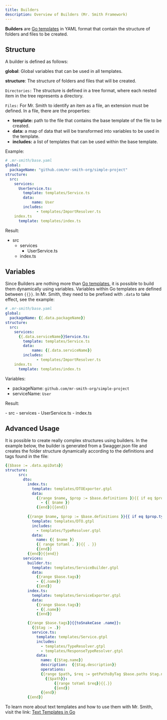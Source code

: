 ```yaml
---
title: Builders
description: Overview of Builders (Mr. Smith Framework)
---
```


**Builders** are [Go templates](https://pkg.go.dev/text/template) in YAML format that contain the structure of folders and files to be created.

## Structure
A builder is defined as follows:

**global**: Global variables that can be used in all templates.

**structure**: The structure of folders and files that will be created.

`Directories:` The structure is defined in a tree format, where each nested item in the tree represents a directory.

`Files:` For Mr. Smith to identify an item as a file, an extension must be defined. In a file, there are the properties:
- **template:** path to the file that contains the base template of the file to be created.
- **data:** a map of data that will be transformed into variables to be used in the template.
- **includes:** a list of templates that can be used within the base template.

Example:

```yaml
# .mr-smith/base.yaml
global:
  packageName: "github.com/mr-smith-org/simple-project"
structure:
  src:
    services:
      UserService.ts:
        template: templates/Service.ts
        data: 
            name: User
        includes: 
              - templates/ImportResolver.ts
    index.ts
      template: templates/index.ts            
```

Result:
<FileTree>
- src
  - services
      - UserService.ts
  - index.ts
</FileTree>


## Variables

Since Builders are nothing more than [Go templates](https://pkg.go.dev/text/template), it is possible to build them dynamically using variables.
Variables within Go templates are defined between `{{}}`. In Mr. Smith, they need to be prefixed with `.data` to take effect, see the example:
```yaml
# .mr-smith/base.yaml
global:
  packageName: {{.data.packageName}}
structure:
  src:
    services:
      {{.data.serviceName}}Service.ts:
        template: templates/Service.ts
        data: 
            name: {{.data.serviceName}}
        includes: 
              - templates/ImportResolver.ts
    index.ts
      template: templates/index.ts            
```

Variables:
- packageName: `github.com/mr-smith-org/simple-project`
- serviceName: `User`

Result:

<FileTree>
- src
  - services
      - UserService.ts
  - index.ts
</FileTree>


## Advanced Usage
It is possible to create really complex structures using builders.
In the example below, the builder is generated from a Swagger.json file and creates the folder structure dynamically according to the definitions and tags found in the file:
```yaml
{{$base := .data.apiData}}
structure:
      src:
        dto:
          index.ts:
            template: templates/DTOExporter.gtpl
            data: 
              {{range $name, $prop := $base.definitions }}{{ if eq $prop.type "object" }}
                - {{ $name }}
              {{end}}{{end}}
              
          {{range $name, $prop := $base.definitions }}{{ if eq $prop.type "object" }}{{ toSnakeCase $name }}.ts:
            template: templates/DTO.gtpl
            includes:
              - templates/TypeResolver.gtpl
            data:
              name: {{ $name }}
              {{ range toYaml . }}{{ . }}
              {{end}}
          {{end}}{{end}}
        services:
          builder.ts:
            template: templates/ServiceBuilder.gtpl
            data:
              {{range $base.tags}}
              - {{.name}} 
              {{end}}
          index.ts:
            template: templates/ServiceExporter.gtpl
            data:
              {{range $base.tags}}
              - {{.name}}
              {{end}}

          {{range $base.tags}}{{toSnakeCase .name}}:
            {{$tag := .}}
            service.ts:
              template: templates/Service.gtpl
              includes:
                - templates/TypeResolver.gtpl
                - templates/ResponseTypeResolver.gtpl
              data:
                name: {{$tag.name}}
                description:  {{$tag.description}}
                operations:
                {{range $path, $req := getPathsByTag $base.paths $tag.name}}
                  {{$path}}: 
                      {{range toYaml $req}}{{.}}
                      {{end}}
                {{end}}
          {{end}}

```
To learn more about text templates and how to use them with Mr. Smith, visit the link: [Text Templates in Go](/complements/go-templates)

